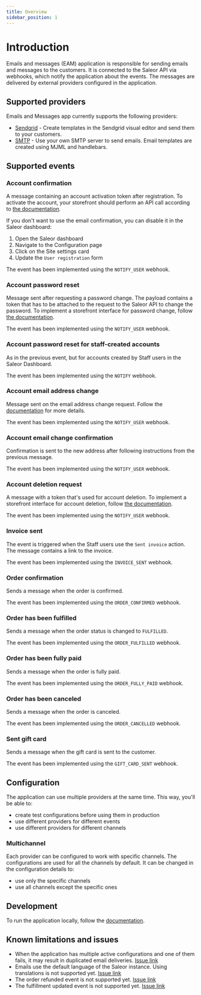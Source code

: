 ```yaml
---
title: Overview
sidebar_position: 1
---
```


# Introduction

Emails and messages (EAM) application is responsible for sending emails and messages to the customers. It is connected to the Saleor API via webhooks, which notify the application about the events. The messages are delivered by external providers configured in the application.

## Supported providers

Emails and Messages app currently supports the following providers:

- [Sendgrid](sendgrid) - Create templates in the Sendgrid visual editor and send them to your customers.
- [SMTP](smtp) - Use your own SMTP server to send emails. Email templates are created using MJML and handlebars.

## Supported events

### Account confirmation

A message containing an account activation token after registration. To activate the account, your storefront should perform an API call according to [the documentation](../../../users#registration-with-email-confirmation).

If you don't want to use the email confirmation, you can disable it in the Saleor dashboard:

1. Open the Saleor dashboard
2. Navigate to the Configuration page
3. Click on the Site settings card
4. Update the `User registration` form

The event has been implemented using the `NOTIFY_USER` webhook.

### Account password reset

Message sent after requesting a password change. The payload contains a token that has to be attached to the request to the Saleor API to change the password. To implement a storefront interface for password change, follow [the documentation](../../../users#resetting-the-password).

The event has been implemented using the `NOTIFY_USER` webhook.

### Account password reset for staff-created accounts

As in the previous event, but for accounts created by Staff users in the Saleor Dashboard.

The event has been implemented using the `NOTIFY` webhook.

### Account email address change

Message sent on the email address change request. Follow the [documentation](../../../users#changing-the-email-address) for more details.

The event has been implemented using the `NOTIFY_USER` webhook.

### Account email change confirmation

Confirmation is sent to the new address after following instructions from the previous message.

The event has been implemented using the `NOTIFY_USER` webhook.

### Account deletion request

A message with a token that's used for account deletion. To implement a storefront interface for account deletion, follow [the documentation](../../../users#deleting-the-account).

The event has been implemented using the `NOTIFY_USER` webhook.

### Invoice sent

The event is triggered when the Staff users use the `Sent invoice` action. The message contains a link to the invoice.

The event has been implemented using the `INVOICE_SENT` webhook.

### Order confirmation

Sends a message when the order is confirmed.

The event has been implemented using the `ORDER_CONFIRMED` webhook.

### Order has been fulfilled

Sends a message when the order status is changed to `FULFILLED`.

The event has been implemented using the `ORDER_FULFILLED` webhook.

### Order has been fully paid

Sends a message when the order is fully paid.

The event has been implemented using the `ORDER_FULLY_PAID` webhook.

### Order has been canceled

Sends a message when the order is canceled.

The event has been implemented using the `ORDER_CANCELLED` webhook.

### Sent gift card

Sends a message when the gift card is sent to the customer.

The event has been implemented using the `GIFT_CARD_SENT` webhook.

## Configuration

The application can use multiple providers at the same time. This way, you'll be able to:

- create test configurations before using them in production
- use different providers for different events
- use different providers for different channels

### Multichannel

Each provider can be configured to work with specific channels. The configurations are used for all the channels by default. It can be changed in the configuration details to:

- use only the specific channels
- use all channels except the specific ones

## Development

To run the application locally, follow the [documentation](../../development).

## Known limitations and issues

- When the application has multiple active configurations and one of them fails, it may result in duplicated email deliveries. [Issue link](https://github.com/saleor/apps/issues/725)
- Emails use the default language of the Saleor instance. Using translations is not supported yet. [Issue link](https://github.com/saleor/apps/issues/726)
- The order refunded event is not supported yet. [Issue link](https://github.com/saleor/apps/issues/728)
- The fulfillment updated event is not supported yet. [Issue link](https://github.com/saleor/apps/issues/729)
